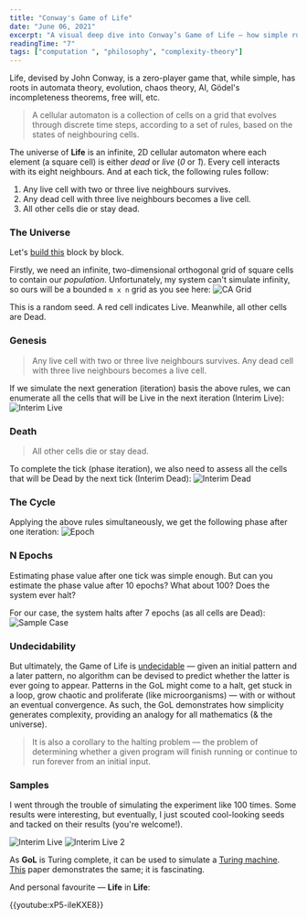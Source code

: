 ```yaml
---
title: "Conway's Game of Life"
date: "June 06, 2021"
excerpt: "A visual deep dive into Conway’s Game of Life — how simple rules give rise to complex, unpredictable behavior in a 2D cellular automaton."
readingTime: "7"
tags: ["computation ", "philosophy", "complexity-theory"]
---
```


Life, devised by John Conway, is a zero-player game that, while simple, has roots in automata theory, evolution, chaos theory, AI, Gödel's incompleteness theorems, free will, etc.

> A cellular automaton is a collection of cells on a grid that evolves through discrete time steps, according to a set of rules, based on the states of neighbouring cells.

The universe of **Life** is an infinite, 2D cellular automaton where each element (a square cell) is either *dead* or *live* (*0* or *1*). Every cell interacts with its eight neighbours. And at each tick, the following rules follow:

1. Any live cell with two or three live neighbours survives.
2. Any dead cell with three live neighbours becomes a live cell.
3. All other cells die or stay dead.

### The Universe
Let's [build this](https://github.com/specbug/simulation-theory/tree/master/game-of-life) block by block.

Firstly, we need an infinite, two-dimensional orthogonal grid of square cells to contain our *population*. Unfortunately, my system can't simulate infinity, so ours will be a bounded `m x n` grid as you see here:
![CA Grid](/images/cgol1.png?width=300&height=300)

This is a random seed. A red cell indicates Live. Meanwhile, all other cells are Dead.

### Genesis

> Any live cell with two or three live neighbours survives.
Any dead cell with three live neighbours becomes a live cell.

If we simulate the next generation (iteration) basis the above rules, we can enumerate all the cells that will be Live in the next iteration (Interim Live):
![Interim Live](/images/cgol2.png?width=300&height=300)

### Death

> All other cells die or stay dead.

To complete the tick (phase iteration), we also need to assess all the cells that will be Dead by the next tick (Interim Dead):
![Interim Dead](/images/cgol3.png?width=300&height=300)

### The Cycle

Applying the above rules simultaneously, we get the following phase after one iteration:
![Epoch](/images/cgol4.png?width=300&height=300)

### N Epochs
Estimating phase value after one tick was simple enough. But can you estimate the phase value after 10 epochs? What about 100? Does the system ever halt?

For our case, the system halts after 7 epochs (as all cells are Dead):
![Sample Case](/images/cgol5.gif?width=300&height=300)

### Undecidability
But ultimately, the Game of Life is [undecidable](https://en.wikipedia.org/wiki/Undecidable_problem) — given an initial pattern and a later pattern, no algorithm can be devised to predict whether the latter is ever going to appear. Patterns in the GoL might come to a halt, get stuck in a loop, grow chaotic and proliferate (like microorganisms) — with or without an eventual convergence. As such, the GoL demonstrates how simplicity generates complexity, providing an analogy for all mathematics (& the universe).

> It is also a corollary to the halting problem — the problem of determining whether a given program will finish running or continue to run forever from an initial input.

### Samples
I went through the trouble of simulating the experiment like 100 times. Some results were interesting, but eventually, I just scouted cool-looking seeds and tacked on their results (you're welcome!).

![Interim Live](/images/cgol6.gif?width=300&height=300) 
![Interim Live 2](/images/cgol7.gif?width=300&height=300)

As **GoL** is Turing complete, it can be used to simulate a [Turing machine](https://en.wikipedia.org/wiki/Turing_machine). [This](https://www.ics.uci.edu/~welling/teaching/271fall09/Turing-Machine-Life.pdf) paper demonstrates the same; it is fascinating.

And personal favourite — **Life** in **Life**:

{{youtube:xP5-iIeKXE8}}